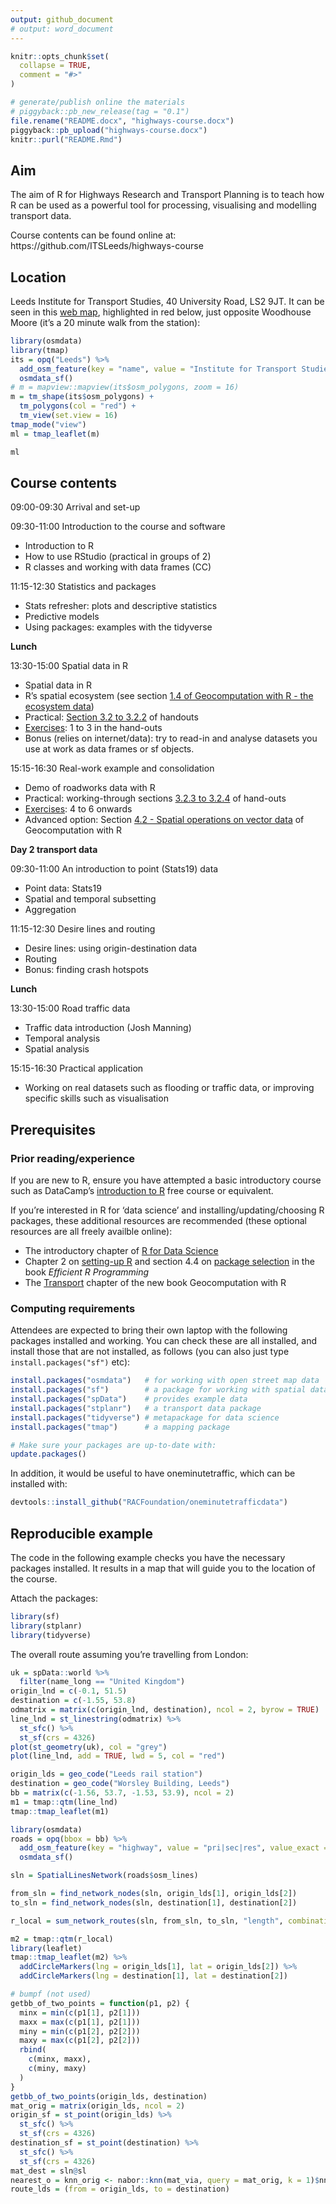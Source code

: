 ```yaml
---
output: github_document
# output: word_document
---
```


<!-- README.md is generated from README.Rmd. Please edit that file -->

```r
knitr::opts_chunk$set(
  collapse = TRUE,
  comment = "#>"
)
```

```r
# generate/publish online the materials
# piggyback::pb_new_release(tag = "0.1")
file.rename("README.docx", "highways-course.docx")
piggyback::pb_upload("highways-course.docx")
knitr::purl("README.Rmd")
```

## Aim

The aim of R for Highways Research and Transport Planning is to teach how R can be used as a powerful tool for processing, visualising and modelling transport data.

Course contents can be found online at: https://github.com/ITSLeeds/highways-course

## Location

Leeds Institute for Transport Studies, 40 University Road, LS2 9JT.
It can be seen in this [web map](https://www.openstreetmap.org/way/84749920), highlighted in red below, just opposite Woodhouse Moore (it's a 20 minute walk from the station):

```r
library(osmdata)
library(tmap)
its = opq("Leeds") %>% 
  add_osm_feature(key = "name", value = "Institute for Transport Studies") %>% 
  osmdata_sf()
# m = mapview::mapview(its$osm_polygons, zoom = 16)
m = tm_shape(its$osm_polygons) +
  tm_polygons(col = "red") +
  tm_view(set.view = 16)
tmap_mode("view")
ml = tmap_leaflet(m)
```

```r
ml
```

## Course contents

09:00-09:30 Arrival and set-up

09:30-11:00 Introduction to the course and software

- Introduction to R
- How to use RStudio (practical in groups of 2)
- R classes and working with data frames (CC)

11:15-12:30 Statistics and packages

<!-- And example from the PCT -->
- Stats refresher: plots and descriptive statistics
- Predictive models
- Using packages: examples with the tidyverse

**Lunch**

13:30-15:00 Spatial data in R

- Spatial data in R
- R's spatial ecosystem (see section [1.4 of Geocomputation with R - the ecosystem data](https://geocompr.robinlovelace.net/intro.html#rs-spatial-ecosystem))
- Practical: [Section 3.2 to 3.2.2](https://geocompr.robinlovelace.net/attr.html#vector-attribute-manipulation) of handouts
- [Exercises](https://geocompr.robinlovelace.net/attr.html#exercises-1): 1 to 3 in the hand-outs
- Bonus (relies on internet/data): try to read-in and analyse datasets you use at work as data frames or sf objects. 
  
15:15-16:30 Real-work example and consolidation

- Demo of roadworks data with R
- Practical: working-through sections [3.2.3 to 3.2.4](https://geocompr.robinlovelace.net/attr.html#vector-attribute-joining) of hand-outs
- [Exercises](https://geocompr.robinlovelace.net/attr.html#exercises-1): 4 to 6 onwards
- Advanced option: Section [4.2 - Spatial operations on vector data](https://geocompr.robinlovelace.net/spatial-operations.html#spatial-vec) of Geocomputation with R
<!-- - Advanced option: Section [2.2](https://geocompr.robinlovelace.net/spatial-class.html#vector-data) of Geocomputation with R -->

**Day 2 transport data**

09:30-11:00 An introduction to point (Stats19) data

- Point data: Stats19
- Spatial and temporal subsetting
- Aggregation

11:15-12:30 Desire lines and routing

- Desire lines: using origin-destination data
- Routing
- Bonus: finding crash hotspots

**Lunch**

13:30-15:00 Road traffic data

- Traffic data introduction (Josh Manning)
- Temporal analysis
- Spatial analysis

15:15-16:30 Practical application

- Working on real datasets such as flooding or traffic data, or improving specific skills such as visualisation

## Prerequisites

### Prior reading/experience

If you are new to R, ensure you have attempted a basic introductory course such as DataCamp's [introduction to R](https://www.datacamp.com/courses/free-introduction-to-r) free course or equivalent.

If you're interested in R for 'data science' and installing/updating/choosing R packages, these additional resources are recommended (these optional resources are all freely availble online):

- The introductory chapter of [R for Data Science](https://r4ds.had.co.nz/introduction.html)
- Chapter 2 on [setting-up R](https://csgillespie.github.io/efficientR/set-up.html) and section 4.4 on [package selection](https://csgillespie.github.io/efficientR/workflow.html#package-selection) in the book *Efficient R Programming*
- The [Transport](https://geocompr.robinlovelace.net/transport.html) chapter of the new book Geocomputation with R

<!-- (MIDAS Gold) -->

<!-- ## Optional extras (to discuss) -->

<!-- - Roadworks data (HTDD/Scottish/Leeds data - HE have data?) -->
<!-- - Stats19 -->
<!-- - Routing engines -->
<!-- - Air pollution -->
<!-- - Traffic data (other) -->

<!-- ## To discuss/confirm -->

<!-- - 10 ppl HE + 8 RAC  -->
<!-- - Managed work laptops - install pre-requisites - pre-reqs document. -->
<!-- - Demonstrators (ask Josh - possible fee, ask Maxine should be fine) -->
<!-- - Ivo Helper -->
<!-- - Location: look into it - plus refreshments -->
<!--   - None HE Leeds -->
<!--   - Maybe HE Birmingham -->
<!--   - Maybe RAC -->
<!-- - Timing: mid November or w/c 10th Dec -->

### Computing requirements

Attendees are expected to bring their own laptop with the following packages installed and working.
You can check these are all installed, and install those that are not installed, as follows (you can also just type `install.packages("sf")` etc):

```r
install.packages("osmdata")   # for working with open street map data
install.packages("sf")        # a package for working with spatial data
install.packages("spData")    # provides example data
install.packages("stplanr")   # a transport data package
install.packages("tidyverse") # metapackage for data science
install.packages("tmap")      # a mapping package

# Make sure your packages are up-to-date with:
update.packages()
```



In addition, it would be useful to have oneminutetraffic, which can be installed with:

```r
devtools::install_github("RACFoundation/oneminutetrafficdata")
```

## Reproducible example

The code in the following example checks you have the necessary packages installed.
It results in a map that will guide you to the location of the course.

Attach the packages:

```r
library(sf)
library(stplanr)
library(tidyverse)
```

The overall route assuming you're travelling from London:

```r
uk = spData::world %>% 
  filter(name_long == "United Kingdom")
origin_lnd = c(-0.1, 51.5)
destination = c(-1.55, 53.8)
odmatrix = matrix(c(origin_lnd, destination), ncol = 2, byrow = TRUE)
line_lnd = st_linestring(odmatrix) %>% 
  st_sfc() %>% 
  st_sf(crs = 4326)
plot(st_geometry(uk), col = "grey")
plot(line_lnd, add = TRUE, lwd = 5, col = "red")
```


```r
origin_lds = geo_code("Leeds rail station")
destination = geo_code("Worsley Building, Leeds")
bb = matrix(c(-1.56, 53.7, -1.53, 53.9), ncol = 2)
m1 = tmap::qtm(line_lnd)
tmap::tmap_leaflet(m1)

library(osmdata)
roads = opq(bbox = bb) %>% 
  add_osm_feature(key = "highway", value = "pri|sec|res", value_exact = FALSE) %>% 
  osmdata_sf()
```


```r
sln = SpatialLinesNetwork(roads$osm_lines)

from_sln = find_network_nodes(sln, origin_lds[1], origin_lds[2])
to_sln = find_network_nodes(sln, destination[1], destination[2])

r_local = sum_network_routes(sln, from_sln, to_sln, "length", combinations = F)

m2 = tmap::qtm(r_local)
library(leaflet)
tmap::tmap_leaflet(m2) %>% 
  addCircleMarkers(lng = origin_lds[1], lat = origin_lds[2]) %>% 
  addCircleMarkers(lng = destination[1], lat = destination[2])
```

```r
# bumpf (not used)
getbb_of_two_points = function(p1, p2) {
  minx = min(c(p1[1], p2[1]))
  maxx = max(c(p1[1], p2[1]))
  miny = min(c(p1[2], p2[2]))
  maxy = max(c(p1[2], p2[2]))
  rbind(
    c(minx, maxx),
    c(miny, maxy)
  )
}
getbb_of_two_points(origin_lds, destination)
mat_orig = matrix(origin_lds, ncol = 2)
origin_sf = st_point(origin_lds) %>% 
  st_sfc() %>% 
  st_sf(crs = 4326)
destination_sf = st_point(destination) %>% 
  st_sfc() %>% 
  st_sf(crs = 4326)
mat_dest = sln@sl
nearest_o = knn_orig <- nabor::knn(mat_via, query = mat_orig, k = 1)$nn.idx
route_lds = (from = origin_lds, to = destination)
```

<!-- Note: you can test all of these things work by running the following command: -->

<!-- ```{r, eval=FALSE} -->
<!-- source("https://raw.githubusercontent.com/ITSLeeds/highways-course/master/README.R") -->
<!-- ``` -->

<!-- Bonus: find the route from Leeds rail station  -->
<!-- (see the code in `README.R` on the course website at https://github.com/ITSLeeds/highways-course ) -->
